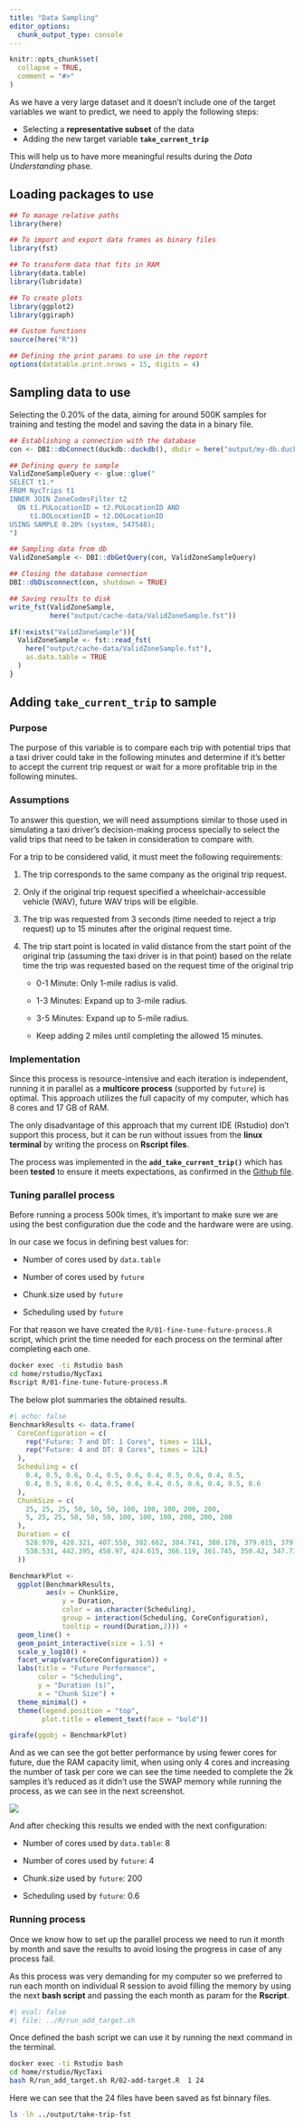 ```yaml
---
title: "Data Sampling"
editor_options: 
  chunk_output_type: console
---
```


```r
knitr::opts_chunk$set(
  collapse = TRUE,
  comment = "#>"
)
```

As we have a very large dataset and it doesn't include one of the target variables we want to predict, we need to apply the following steps:

-   Selecting a **representative subset** of the data
-   Adding the new target variable **`take_current_trip`**

This will help us to have more meaningful results during the *Data Understanding* phase.

## Loading packages to use

```r
## To manage relative paths
library(here)

## To import and export data frames as binary files
library(fst)

## To transform data that fits in RAM
library(data.table)
library(lubridate)

## To create plots
library(ggplot2)
library(ggiraph)

## Custom functions
source(here("R"))

## Defining the print params to use in the report
options(datatable.print.nrows = 15, digits = 4)
```

## Sampling data to use

Selecting the 0.20% of the data, aiming for around 500K samples for training and testing the model and saving the data in a binary file.

``` r
## Establishing a connection with the database
con <- DBI::dbConnect(duckdb::duckdb(), dbdir = here("output/my-db.duckdb"))

## Defining query to sample
ValidZoneSampleQuery <- glue::glue("
SELECT t1.*
FROM NycTrips t1
INNER JOIN ZoneCodesFilter t2
  ON t1.PULocationID = t2.PULocationID AND
     t1.DOLocationID = t2.DOLocationID
USING SAMPLE 0.20% (system, 547548);
")

## Sampling data from db
ValidZoneSample <- DBI::dbGetQuery(con, ValidZoneSampleQuery)

## Closing the database connection
DBI::dbDisconnect(con, shutdown = TRUE)

## Saving results to disk
write_fst(ValidZoneSample,
          here("output/cache-data/ValidZoneSample.fst"))
```

```r
if(!exists("ValidZoneSample")){
  ValidZoneSample <- fst::read_fst(
    here("output/cache-data/ValidZoneSample.fst"),
    as.data.table = TRUE
  )
}
```

## Adding `take_current_trip` to sample

### Purpose

The purpose of this variable is to compare each trip with potential trips that a taxi driver could take in the following minutes and determine if it’s better to accept the current trip request or wait for a more profitable trip in the following minutes.

### Assumptions

To answer this question, we will need assumptions similar to those used in simulating a taxi driver’s decision-making process specially to select the valid trips that need to be taken in consideration to compare with.

For a trip to be considered valid, it must meet the following requirements:

1.  The trip corresponds to the same company as the original trip request.

2.  Only if the original trip request specified a wheelchair-accessible vehicle (WAV), future WAV trips will be eligible.

3.  The trip was requested from 3 seconds (time needed to reject a trip request) up to 15 minutes after the original request time.

4.  The trip start point is located in valid distance from the start point of the original trip (assuming the taxi driver is in that point) based on the relate time the trip was requested based on the request time of the original trip

    -   0-1 Minute: Only 1-mile radius is valid.

    -   1-3 Minutes: Expand up to 3-mile radius.

    -   3-5 Minutes: Expand up to 5-mile radius.

    -   Keep adding 2 miles until completing the allowed 15 minutes.

### Implementation

Since this process is resource-intensive and each iteration is independent, running it in parallel as a **multicore process** (supported by `future`) is optimal. This approach utilizes the full capacity of my computer, which has 8 cores and 17 GB of RAM.

The only disadvantage of this approach that my current IDE (Rstudio) don't support this process, but it can be run without issues from the **linux terminal** by writing the process on **Rscript files**.

The process was implemented in the **`add_take_current_trip()`** which has been **tested** to ensure it meets expectations, as confirmed in the [Github file](https://github.com/AngelFelizR/project.nyc.taxi/blob/master/tests/testthat/test-add_take_current_trip.R).

### Tuning parallel process

Before running a process 500k times, it's important to make sure we are using the best configuration due the code and the hardware were are using.

In our case we focus in defining best values for:

-   Number of cores used by `data.table`

-   Number of cores used by `future`

-   Chunk.size used by `future`

-   Scheduling used by `future`

For that reason we have created the `R/01-fine-tune-future-process.R` script, which print the time needed for each process on the terminal after completing each one.

``` bash
docker exec -ti Rstudio bash
cd home/rstudio/NycTaxi
Rscript R/01-fine-tune-future-process.R
```

The below plot summaries the obtained results.

```r
#| echo: false
BenchmarkResults <- data.frame(
  CoreConfiguration = c(
    rep("Future: 7 and DT: 1 Cores", times = 11L),
    rep("Future: 4 and DT: 8 Cores", times = 12L)
  ),
  Scheduling = c(
    0.4, 0.5, 0.6, 0.4, 0.5, 0.6, 0.4, 0.5, 0.6, 0.4, 0.5,
    0.4, 0.5, 0.6, 0.4, 0.5, 0.6, 0.4, 0.5, 0.6, 0.4, 0.5, 0.6
  ),
  ChunkSize = c(
    25, 25, 25, 50, 50, 50, 100, 100, 100, 200, 200,
    5, 25, 25, 50, 50, 50, 100, 100, 100, 200, 200, 200
  ),
  Duration = c(
    528.970, 428.321, 407.558, 382.662, 384.741, 380.178, 379.015, 379.000, 377.592, 373.415, 379.463,
    538.531, 442.395, 458.97, 424.615, 366.119, 361.745, 350.42, 347.733, 346.434, 351.716, 348.664, 358.177
  ))

BenchmarkPlot <-
  ggplot(BenchmarkResults,
         aes(x = ChunkSize, 
             y = Duration, 
             color = as.character(Scheduling),
             group = interaction(Scheduling, CoreConfiguration),
             tooltip = round(Duration,2))) +
  geom_line() +
  geom_point_interactive(size = 1.5) +
  scale_y_log10() +
  facet_wrap(vars(CoreConfiguration)) +
  labs(title = "Future Performance",
       color = "Scheduling",
       y = "Duration (s)",
       x = "Chunk Size") +
  theme_minimal() +
  theme(legend.position = "top",
        plot.title = element_text(face = "bold"))

girafe(ggobj = BenchmarkPlot)
```

And as we can see the got better performance by using fewer cores for future, due the RAM capacity limit, when using only 4 cores and increasing the number of task per core we can see the time needed to complete the 2k samples it's reduced as it didn't use the SWAP memory while running the process, as we can see in the next screenshot.

![](../figures/htop_parallel_process.png)

And after checking this results we ended with the next configuration:

-   Number of cores used by `data.table`: 8

-   Number of cores used by `future`: 4

-   Chunk.size used by `future`: 200

-   Scheduling used by `future`: 0.6

### Running process

Once we know how to set up the parallel process we need to run it month by month and save the results to avoid losing the progress in case of any process fail.

As this process was very demanding for my computer so we preferred to run each month on individual R session to avoid filling the memory by using the next __bash script__ and passing the each month as param for the __Rscript__.

```bash
#| eval: false
#| file: ../R/run_add_target.sh
```

Once defined the bash script we can use it by running the next command in the terminal.

```bash
docker exec -ti Rstudio bash
cd home/rstudio/NycTaxi
bash R/run_add_target.sh R/02-add-target.R  1 24
```

Here we can see that the 24 files have been saved as fst binnary files.

```bash
ls -lh ../output/take-trip-fst
```
